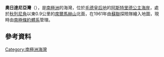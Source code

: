 {{coord|70|44|S|11|39|E|display=title}}

'''奧日達尼亞灣'''（{{lang-en|Ozhidaniya Cove}}），是[[南極洲|南極洲]]的海灣，位於[[毛德皇后地|毛德皇后地]]的[[阿斯特里德公主海岸|阿斯特里德公主海岸]]，處於[[秋列尼角|秋列尼角]]以東0.9公里的[[席爾馬赫山|席爾馬赫山]]北面，在1961年由[[蘇聯|蘇聯]]探險隊繪入地圖，現時由[[南極條約體系|南極條約體系]]管理。

==參考資料==
{{usgs-gazetteer}}

{{Antarctica-geo-stub}}
[[Category:南極洲海灣|Category:南極洲海灣]]
